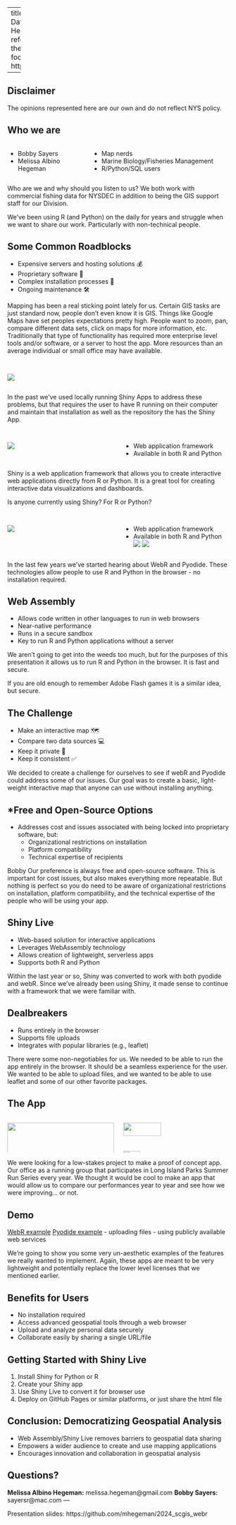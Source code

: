 
---
title: "Shiny Happy People Sharing Geospatial Data"
author:  Bobby Sayers and Melissa Albino Hegeman
date: September 6, 2024
format: 
  pptx: 
    reference-doc: 
      reference_slides.pptx
  revealjs:
    theme: moon
    transition: slide
    slide-number: true
    footer: 'SCGIS Annual Conference 2024 - https://github.com/mhegeman/2024_scgis_webr'
  
    
---

## Disclaimer

The opinions represented here are our own and do not reflect NYS policy.


## Who we are

::: columns

::: {.column width="35%"}
- Bobby Sayers  
- Melissa Albino Hegeman  
:::

::: {.column width="65%"}
- Map nerds
- Marine Biology/Fisheries Management  
- R/Python/SQL users

:::
:::

::: notes

Who are we and why should you listen to us?
We both work with commercial fishing data for NYSDEC in addition to being the GIS support staff for our Division. 

We've been using R (and Python) on the daily for years and struggle when we want to share our work. Particularly with non-technical people. 

:::

## Some Common Roadblocks

- Expensive servers and hosting solutions 💰  
- Proprietary software 💾
- Complex installation processes 🧩 
- Ongoing maintenance 🛠

::: notes
Mapping has been a real sticking point lately for us. Certain GIS tasks are just standard now, people don't even know it is GIS. Things like Google Maps have set peoples expectations pretty high. People want to zoom, pan, compare different data sets, click on maps for more information, etc. Traditionally that type of functionality has required more enterprise level tools and/or software, or a server to host the app. More resources than an average individual or small office may have available. 

:::

## {auto-animate=true}

:::: columns
::: {.column width="50%"}
![](assets/shiny.png)
:::
::: {.column width="50%"}
:::
::::

::: notes

In the past we've used locally running Shiny Apps to address these problems, but that requires the user to have R running on their computer and maintain that installation as well as the repository the has the Shiny App. 
:::

## {auto-animate=true}

:::: columns
::: {.column width="50%"}
![](assets/shiny.png)
:::
::: {.column width="50%"}
::: {.incremental}
- Web application framework
- Available in both R and Python
:::
:::
::::

::: notes

Shiny is a web application framework that allows you to create interactive web applications directly from R or Python. It is a great tool for creating interactive data visualizations and dashboards.

Is anyone currently using Shiny? For R or Python?
:::

## {transition="none"}

:::: columns
::: {.column width="50%"}
![](assets/shiny.png)
:::
::: {.column width="50%"}
- Web application framework
- Available in both R and Python
![](assets/pyodide_logo.png){.fragment}
![](assets/webr.png){.fragment}
:::
::::

::: notes

In the last few years we've started hearing about WebR and Pyodide. These technologies allow people to use R and Python in the browser - no installation required. 
:::


## Web Assembly

- Allows code written in other languages to run in web browsers
- Near-native performance
- Runs in a secure sandbox
- Key to run R and Python applications without a server

::: notes

We aren't going to get into the weeds too much, but for the purposes of this presentation it allows us to run R and Python in the browser. It is fast and secure. 

If you are old enough to remember Adobe Flash games it is a similar idea, but secure. 

:::


## The Challenge 

- Make an interactive map 🗺
- Compare two data sources 💻
- Keep it private 🔏
- Keep it consistent ✅


::: notes

We decided to create a challenge for ourselves to see if webR and Pyodide could address some of our issues. 
Our goal was to create a basic, light-weight interactive map that anyone can use without installing anything. 

:::

## *Free and Open-Source Options

- Addresses cost and issues associated with being locked into proprietary software, but:
  - Organizational restrictions on installation
  - Platform compatibility
  - Technical expertise of recipients
  
::: notes
Bobby
Our preference is always free and open-source software. This is important for cost issues, but also makes everything more repeatable. 
But nothing is perfect so you do need to be aware of organizational restrictions on installation, platform compatibility, and the technical expertise of the people who will be using your app.
:::



## Shiny Live

- Web-based solution for interactive applications
- Leverages WebAssembly technology
- Allows creation of lightweight, serverless apps
- Supports both R and Python

::: notes

Within the last year or so, Shiny was converted to work with both pyodide and webR. Since we've already been using Shiny, it made sense to continue with a framework that we were familiar with. 
:::

## Dealbreakers

- Runs entirely in the browser
- Supports file uploads
- Integrates with popular libraries (e.g., leaflet)

::: notes
There were some non-negotiables for us. We needed to be able to run the app entirely in the browser. It should be a seamless experience for the user.  We wanted to be able to upload files, and we wanted to be able to use leaflet and some of our other favorite packages.
:::

## The App

:::: columns

::: {.column}
![](assets/run_dmr.jpg){width="100%"}
:::

::: {.column}

![](assets/jones_beach.jpg){height="60%"}

![](assets/summer_run.png){height="40%"}
:::
::::

::: notes

We were looking for a low-stakes project to make a proof of concept app. Our office as a running group that participates in Long Island Parks Summer Run Series every year. We thought it would be cool to make an app that would allow us to compare our performances year to year and see how we were improving... or not. 

:::


## Demo

[WebR example](https://sayersr.github.io/2024_scgis_tcx_webr/)
[Pyodide example](https://sayersr.github.io/2024_scgis_tcx_pyodide/)
- uploading files
- using publicly available web services


::: notes
We're going to show you some very un-aesthetic examples of the features we really wanted to implement. Again, these apps are meant to be very lightweight and potentially replace the lower level licenses that we mentioned earlier. 

:::

## Benefits for Users

- No installation required
- Access advanced geospatial tools through a web browser
- Upload and analyze personal data securely
- Collaborate easily by sharing a single URL/file

## Getting Started with Shiny Live

1. Install Shiny for Python or R
2. Create your Shiny app
3. Use Shiny Live to convert it for browser use
4. Deploy on GitHub Pages or similar platforms, or just share the html file

## Conclusion: Democratizing Geospatial Analysis

- Web Assembly/Shiny Live removes barriers to geospatial data sharing
- Empowers a wider audience to create and use mapping applications
- Encourages innovation and collaboration in geospatial analysis

## Questions?

**Melissa Albino Hegeman:** melissa.hegeman@gmail.com
**Bobby Sayers:** sayersr@mac.com
---

Presentation slides: 
https://github.com/mhegeman/2024_scgis_webr



